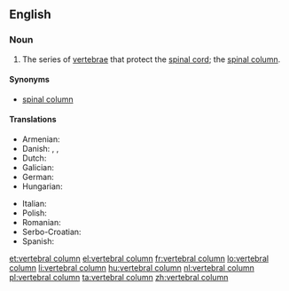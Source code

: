 ==English==

===Noun===
{{wikipedia}}
{{en-noun|sg=[[vertebral]] [[column]]}}

# {{skeleton}} The series of [[vertebra]]e that protect the [[spinal cord]]; the [[spinal column]].

====Synonyms====
* [[spinal column]]

====Translations====
{{trans-top|vertebral column}}
* Armenian: {{t-|hy|ողնաշար|tr=oġnašar}}
* Danish: {{t-|da|hvirvelsøjle|c}}, {{t-|da|rygrad|c}}, {{t+|da|rygsøjle|c}}
* Dutch: {{t+|nl|wervelkolom|m}}
* Galician: {{t+|gl|columna vertebral|f}}
* German: {{t+|de|Wirbelsäule|f}}
* Hungarian: {{t+|hu|gerincoszlop}}
{{trans-mid}}
* Italian: {{t-|it|colonna vertebrale|f}}
* Polish: {{t+|pl|kręgosłup|m}}
* Romanian: {{t-|ro|coloană vertebrală|f}}
* Serbo-Croatian: {{t-|sh|kralježnica|f}}
* Spanish: {{t+|es|columna vertebral|f}}
{{trans-bottom}}

[[et:vertebral column]]
[[el:vertebral column]]
[[fr:vertebral column]]
[[lo:vertebral column]]
[[li:vertebral column]]
[[hu:vertebral column]]
[[nl:vertebral column]]
[[pl:vertebral column]]
[[ta:vertebral column]]
[[zh:vertebral column]]